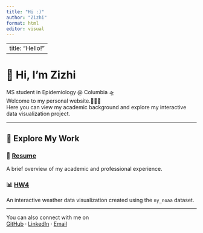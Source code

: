 ```yaml
---
title: "Hi :)"
author: "Zizhi"
format: html
editor: visual
---
```


---
title: "Hello!"
---

# 

# 👋 Hi, I'm Zizhi

MS student in Epidemiology \@ Columbia 🛸\
Welcome to my personal website.🧏🏻‍♀️\
Here you can view my academic background and explore my interactive data visualization project.

------------------------------------------------------------------------

## 🚀 Explore My Work

::::: {.grid .grid-cols-2 .gap-4}
<div>

### 📄 [Resume](resume.qmd)

A brief overview of my academic and professional experience.

</div>

<div>

### 📊 [HW4](hw4_problem2.qmd)

An interactive weather data visualization created using the `ny_noaa` dataset.

</div>
:::::

------------------------------------------------------------------------

You can also connect with me on\
[GitHub](https://github.com/ZizhiXia) · [LinkedIn](https://www.linkedin.com/in/zizhi-xia-172575326/) · [Email](mailto:zx2528@cumc.columbia.edu)

